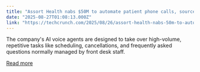 ```yaml
---
title: "Assort Health nabs $50M to automate patient phone calls, sources say"
date: "2025-08-27T01:08:13.000Z"
link: "https://techcrunch.com/2025/08/26/assort-health-nabs-50m-to-automate-patient-phone-calls-sources-say/"
---
```


The company's AI voice agents are designed to take over high-volume, repetitive tasks like scheduling, cancellations, and frequently asked questions normally managed by front desk staff.

[Read more](https://techcrunch.com/2025/08/26/assort-health-nabs-50m-to-automate-patient-phone-calls-sources-say/)
